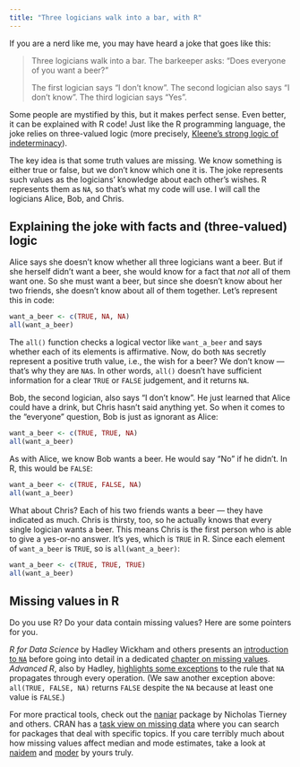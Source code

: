 ```yaml
---
title: "Three logicians walk into a bar, with R"
---
```


If you are a nerd like me, you may have heard a joke that goes like this:

> Three logicians walk into a bar. The barkeeper asks: "Does everyone of you want a beer?"
>
> The first logician says "I don't know". The second logician also says "I don't know". The third logician says "Yes".

Some people are mystified by this, but it makes perfect sense. Even better, it can be explained with R code! Just like the R programming language, the joke relies on three-valued logic (more precisely, [Kleene's strong logic of indeterminacy](https://en.wikipedia.org/wiki/Three-valued_logic#Kleene_and_Priest_logics)).

The key idea is that some truth values are missing. We know something is either true or false, but we don't know which one it is. The joke represents such values as the logicians' knowledge about each other's wishes. R represents them as `NA`, so that's what my code will use. I will call the logicians Alice, Bob, and Chris.

## Explaining the joke with facts and (three-valued) logic

Alice says she doesn't know whether all three logicians want a beer. But if she herself didn't want a beer, she would know for a fact that *not* all of them want one. So she must want a beer, but since she doesn't know about her two friends, she doesn't know about all of them together. Let's represent this in code:

```r
want_a_beer <- c(TRUE, NA, NA)
all(want_a_beer)
```

The `all()` function checks a logical vector like `want_a_beer` and says whether each of its elements is affirmative. Now, do both `NA`s secretly represent a positive truth value, i.e., the wish for a beer? We don't know --- that's why they are `NA`s. In other words, `all()` doesn't have sufficient information for a clear `TRUE` or `FALSE` judgement, and it returns `NA`.

Bob, the second logician, also says "I don't know". He just learned that Alice could have a drink, but Chris hasn't said anything yet. So when it comes to the "everyone" question, Bob is just as ignorant as Alice:

```r
want_a_beer <- c(TRUE, TRUE, NA)
all(want_a_beer)
```

As with Alice, we know Bob wants a beer. He would say "No" if he didn't. In R, this would be `FALSE`:

```r
want_a_beer <- c(TRUE, FALSE, NA)
all(want_a_beer)
```

What about Chris? Each of his two friends wants a beer --- they have indicated as much. Chris is thirsty, too, so he actually knows that every single logician wants a beer. This means Chris is the first person who is able to give a yes-or-no answer. It's yes, which is `TRUE` in R. Since each element of `want_a_beer` is `TRUE`, so is `all(want_a_beer)`:

```r
want_a_beer <- c(TRUE, TRUE, TRUE)
all(want_a_beer)
```

## Missing values in R

Do you use R? Do your data contain missing values? Here are some pointers for you.

*R for Data Science* by Hadley Wickham and others presents an [introduction to `NA`](https://r4ds.hadley.nz/logicals#sec-na-comparison) before going into detail in a dedicated [chapter on missing values](https://r4ds.hadley.nz/missing-values). *Advanced R*, also by Hadley, [highlights some exceptions](https://adv-r.hadley.nz/vectors-chap.html#missing-values) to the rule that `NA` propagates through every operation. (We saw another exception above: `all(TRUE, FALSE, NA)` returns `FALSE` despite the `NA` because at least one value is `FALSE`.)

For more practical tools, check out the [naniar](https://naniar.njtierney.com/) package by Nicholas Tierney and others. CRAN has a [task view on missing data](https://cran.r-project.org/web/views/MissingData.html) where you can search for packages that deal with specific topics. If you care terribly much about how missing values affect median and mode estimates, take a look at [naidem](https://lhdjung.github.io/naidem/) and [moder](https://lhdjung.github.io/moder/) by yours truly.
